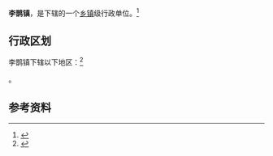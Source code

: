 {{中国乡级行政区|37/05/23/106/000}}

'''李鹊镇'''，是{{PRC admin/fullname|37/05/23/106/000|3}}下辖的一个[[乡镇|乡镇]]级行政单位。<ref>{{PRC admin/ref sgc|{{PRC admin/parent|37/05/23/106/000}}}}</ref>

== 行政区划 ==

李鹊镇下辖以下地区：<ref>{{PRC admin/ref sgc|37/05/23/106/000}}</ref>

{{PRC admin/children|37/05/23/106/000}}。

== 参考资料 ==

{{reflist}}

{{PRC admin/navcat|37/05/23/106/000}}
{{山东行政区划小作品}}
